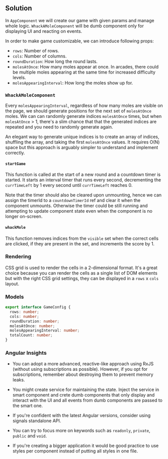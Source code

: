 
## Solution

In `AppComponent` we will create our game with given params and manage whole logic.
`WhackAMoleComponent` will be dumb component only for displaying UI and reacting on events.

In order to make game customizable, we can introduce following props:
- `rows`: Number of rows.
- `cols`: Number of columns.
- `roundDuration`: How long the round lasts.
- `molesAtOnce`: How many moles appear at once. In arcades, there could be multiple moles appearing at the same time for increased difficulty levels.
- `molesAppearingInterval`: How long the moles show up for.


### `WhackAMoleComponent`

Every `molesAppearingInterval`, regardless of how many moles are visible on the page, we should generate positions for the next set of `molesAtOnce` moles. We can can randomly generate indices `molesAtOnce` times, but when `molesAtOnce` > 1, there's a slim chance that that the generated indices are repeated and you need to randomly generate again.

An elegant way to generate unique indices is to create an array of indices, shuffling the array, and taking the first `molesAtOnce` values. It requires O(N) space but this approach is arguably simpler to understand and implement correctly.

#### `startGame`

This function is called at the start of a new round and a countdown timer is started. It starts an interval timer that runs every second, decrementing the `currTimeLeft` by 1 every second until `currTimeLeft` reaches 0.

Note that the timer should also be cleared upon unmounting, hence we can assign the timerId to a `countdownTimerId` ref and clear it when the component unmounts. Otherwise the timer could be still running and attempting to update component state even when the component is no longer on-screen.

#### `whackMole`

This function removes indices from the `visible` set when the correct cells are clicked, if they are present in the set, and increments the score by 1.


### Rendering

CSS grid is used to render the cells in a 2-dimensional format. It's a great choice because you can render the cells as a single list of DOM elements but with the right CSS grid settings, they can be displayed in a `rows` x `cols` layout.


### Models

```typescript
export interface GameConfig {
  rows: number;
  cols: number;
  roundDuration: number;
  molesAtOnce: number;
  molesAppearingInterval: number;
  totalCount: number;
}
```

### Angular Insights

- You can adopt a more advanced, reactive-like approach using RxJS (without using subscriptions as possible).
However, if you opt for subscriptions, remember about destroying them to prevent memory leaks.

- You might create service for maintaining the state. Inject the service in smart component and crete dumb components
that only display and interact with the UI and all events from dumb components are passed to the smart one.

- If you're confident with the latest Angular versions, consider using signals standalone API.

- You can try to focus more on keywords such as `readonly`, `private`, `public` and `void`.

- If you're creating a bigger application it would be good practice to use styles per component instead of putting all
styles in one file.

<TestCases />
